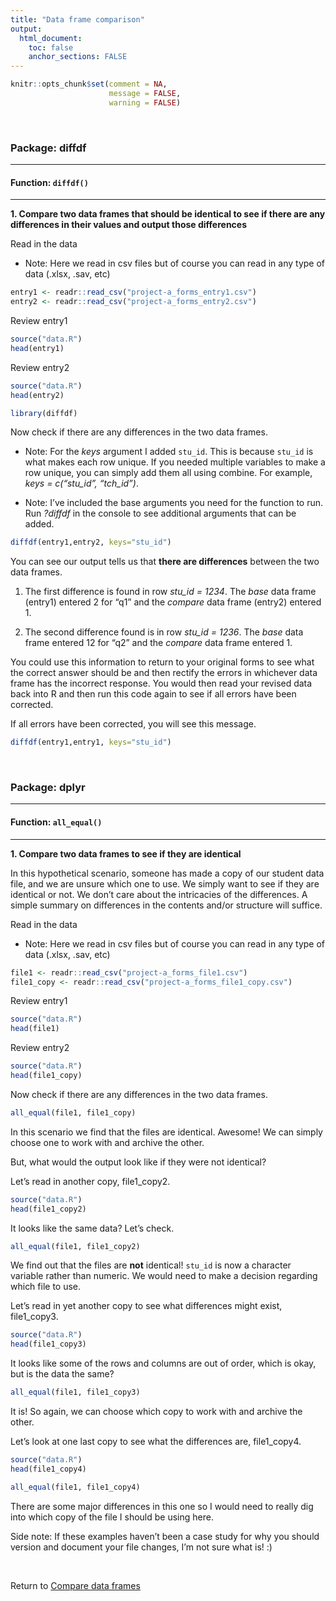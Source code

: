 ```yaml
---
title: "Data frame comparison"
output: 
  html_document:
    toc: false
    anchor_sections: FALSE
---
```


```r
knitr::opts_chunk$set(comment = NA,
                      message = FALSE,
                      warning = FALSE)
```

<br>

### Package: diffdf

---

#### Function: `diffdf()`

---

**1\. Compare two data frames that should be identical to see if there are any differences in their values and output those differences**

Read in the data

* Note: Here we read in csv files but of course you can read in any type of data (.xlsx, .sav, etc)

```r

entry1 <- readr::read_csv("project-a_forms_entry1.csv")
entry2 <- readr::read_csv("project-a_forms_entry2.csv")

```


Review entry1

```r
source("data.R")
head(entry1)

```

Review entry2

```r
source("data.R")
head(entry2)

library(diffdf)
```

Now check if there are any differences in the two data frames.  

* Note: For the *keys* argument I added `stu_id`. This is because `stu_id` is what makes each row unique. If you needed multiple variables to make a row unique, you can simply add them all using combine. For example, *keys = c("stu_id", "tch_id")*.

* Note: I've included the base arguments you need for the function to run. Run *?diffdf* in the console to see additional arguments that can be added.

```r

diffdf(entry1,entry2, keys="stu_id")

```

You can see our output tells us that **there are differences** between the two data frames. 

1. The first difference is found in row *stu_id = 1234*. The *base* data frame (entry1) entered 2 for "q1" and the *compare* data frame (entry2) entered 1. 

2. The second difference found is in row *stu_id = 1236*. The *base* data frame entered 12 for "q2" and the *compare* data frame entered 1.

You could use this information to return to your original forms to see what the correct answer should be and then rectify the errors in whichever data frame has the incorrect response. You would then read your revised data back into R and then run this code again to see if all errors have been corrected.

If all errors have been corrected, you will see this message.

```r
diffdf(entry1,entry1, keys="stu_id")

```

<br>

### Package: dplyr

---

#### Function: `all_equal()`

---

**1\. Compare two data frames to see if they are identical**

In this hypothetical scenario, someone has made a copy of our student data file, and we are unsure which one to use. We simply want to see if they are identical or not. We don't care about the intricacies of the differences. A simple summary on differences in the contents and/or structure will suffice.

Read in the data

* Note: Here we read in csv files but of course you can read in any type of data (.xlsx, .sav, etc)

```r

file1 <- readr::read_csv("project-a_forms_file1.csv")
file1_copy <- readr::read_csv("project-a_forms_file1_copy.csv")

```


Review entry1

```r

source("data.R")
head(file1)

```

Review entry2

```r

source("data.R")
head(file1_copy)

```

Now check if there are any differences in the two data frames.  

```r

all_equal(file1, file1_copy)

```

In this scenario we find that the files are identical. Awesome! We can simply choose one to work with and archive the other.  

But, what would the output look like if they were not identical?

Let's read in another copy, file1_copy2. 

```r

source("data.R")
head(file1_copy2)

```

It looks like the same data? Let's check.

```r

all_equal(file1, file1_copy2)

```

We find out that the files are **not** identical! `stu_id` is now a character variable rather than numeric. We would need to make a decision regarding which file to use.

Let's read in yet another copy to see what differences might exist, file1_copy3.

```r

source("data.R")
head(file1_copy3)

```

It looks like some of the rows and columns are out of order, which is okay, but is the data the same?

```r

all_equal(file1, file1_copy3)

```

It is! So again, we can choose which copy to work with and archive the other.

Let's look at one last copy to see what the differences are, file1_copy4.

```r

source("data.R")
head(file1_copy4)

```

```r

all_equal(file1, file1_copy4)

```

There are some major differences in this one so I would need to really dig into which copy of the file I should be using here. 

Side note: If these examples haven't been a case study for why you should version and document your file changes, I'm not sure what is! :)

<br>

Return to [Compare data frames](https://github.com/Cghlewis/data-wrangling-functions/wiki/Compare data frames)
